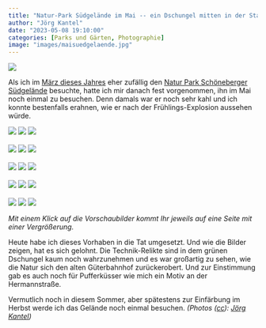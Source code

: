 ```yaml
---
title: "Natur-Park Südgelände im Mai -- ein Dschungel mitten in der Stadt"
author: "Jörg Kantel"
date: "2023-05-08 19:10:00"
categories: [Parks und Gärten, Photographie]
image: "images/maisuedgelaende.jpg"
---
```


[![](images/maisuedgelaende-b.jpg)](https://www.flickr.com/photos/schockwellenreiter/52880325612/)

Als ich im [März dieses Jahres](https://kantel.github.io/posts/2023031901_naturpark_suedgelaende/) eher zufällig den [Natur Park Schöneberger Südgelände](https://de.wikipedia.org/wiki/Natur-Park_S%C3%BCdgel%C3%A4nde) besuchte, hatte ich mir danach fest vorgenommen, ihn im Mai noch einmal zu besuchen. Denn damals war er noch sehr kahl und ich konnte bestenfalls erahnen, wie er nach der Frühlings-Explosion aussehen würde.

[![](images/maisuedgelaende01.jpg)](https://www.flickr.com/photos/schockwellenreiter/52881242700/)&nbsp;[![](images/maisuedgelaende02.jpg)](https://www.flickr.com/photos/schockwellenreiter/52881283210/)&nbsp;[![](images/maisuedgelaende03.jpg)](https://www.flickr.com/photos/schockwellenreiter/52881313118/)<br /><br />
[![](images/maisuedgelaende04.jpg)](https://www.flickr.com/photos/schockwellenreiter/52880289602/)&nbsp;[![](images/maisuedgelaende05.jpg)](https://www.flickr.com/photos/schockwellenreiter/52880294427/)&nbsp;[![](images/maisuedgelaende06.jpg)](https://www.flickr.com/photos/schockwellenreiter/52880294662/)<br /><br />
[![](images/maisuedgelaende07.jpg)](https://www.flickr.com/photos/schockwellenreiter/52881327758/)&nbsp;[![](images/maisuedgelaende08.jpg)](https://www.flickr.com/photos/schockwellenreiter/52881333198/)&nbsp;[![](images/maisuedgelaende09.jpg)](https://www.flickr.com/photos/schockwellenreiter/52881041839/)<br /><br />
[![](images/maisuedgelaende10.jpg)](https://www.flickr.com/photos/schockwellenreiter/52880314982/)&nbsp;[![](images/maisuedgelaende11.jpg)](https://www.flickr.com/photos/schockwellenreiter/52881338548/)&nbsp;[![](images/maisuedgelaende12.jpg)](https://www.flickr.com/photos/schockwellenreiter/52881268915/)<br /><br />
[![](images/maisuedgelaende13.jpg)](https://www.flickr.com/photos/schockwellenreiter/52881056309/)&nbsp;[![](images/maisuedgelaende14.jpg)](https://www.flickr.com/photos/schockwellenreiter/52881348403/)&nbsp;[![](images/maisuedgelaende15.jpg)](https://www.flickr.com/photos/schockwellenreiter/52881352503/)

*Mit einem Klick auf die Vorschaubilder kommt Ihr jeweils auf eine Seite mit einer Vergrößerung.*

Heute habe ich dieses Vorhaben in die Tat umgesetzt. Und wie die Bilder zeigen, hat es sich gelohnt. Die Technik-Relikte sind in dem grünen Dschungel kaum noch wahrzunehmen und es war großartig zu sehen, wie die Natur sich den alten Güterbahnhof zurückerobert. Und zur Einstimmung gab es auch noch für Pufferküsser wie mich ein Motiv an der Hermannstraße.

Vermutlich noch in diesem Sommer, aber spätestens zur Einfärbung im Herbst werde ich das Gelände noch einmal besuchen. *(Photos ([cc](http://creativecommons.org/licenses/by-nc-nd/2.0/)): [Jörg Kantel](http://cognitiones.kantel-chaos-team.de/cv.html))*